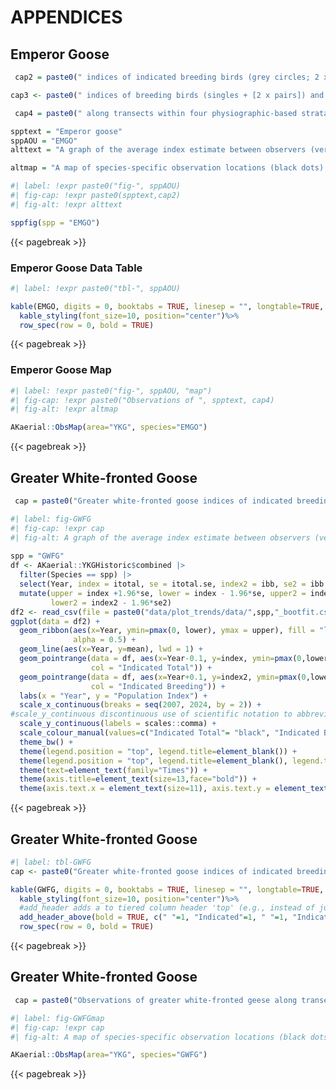 # APPENDICES {.unnumbered}

## Emperor Goose {.unnumbered}

```r
 cap2 = paste0(" indices of indicated breeding birds (grey circles; 2 x [singles + pairs]) and indicated total birds (black circles; 2 x [singles + pairs] + birds in flocks) with 95% confidence intervals (vertical bars from circles), as well as the long-term trend in indicated total birds (black line; 2007–",max(YKGHistoric$combined$Year),") and associated 95% credible intervals (grey band around line) from the Yukon-Kuskokwim Delta Aerial Breeding Population Survey, Alaska, 2007–",max(YKGHistoric$combined$Year),". Years with counts of zero were not included in trend estimates (see Methods for details).")

cap3 <- paste0(" indices of breeding birds (singles + [2 x pairs]) and total birds (singles + [2 x pairs] + birds in flocks) with standard errors (SE) from the Yukon-Kuskokwim Delta Aerial Breeding Population Survey, Alaska, 2007-",max(YKGHistoric$combined$Year),".")

 cap4 = paste0(" along transects within four physiographic-based strata (high, medium, low, and very high) from the Yukon-Kuskokwim Delta Aerial Breeding Population Survey, Alaska, during the most recent survey year (",max(YKGHistoric$combined$Year),")." )

spptext = "Emperor goose"
sppAOU = "EMGO"
alttext = "A graph of the average index estimate between observers (vertical bars from circles), the posterior mean population growth trajectory 1985-2024 (black line), and the approximate 95% confidence interval for the trajectory (grey band around line)."

altmap = "A map of species-specific observation locations (black dots) along transects within four physiographic-based strata (high, medium, low, and very high) of the Arctic Coastal Aerial Plain Breeding Population Survey, Alaska, during the most recent survey year (2024)." 
```

```r
#| label: !expr paste0("fig-", sppAOU)
#| fig-cap: !expr paste0(spptext,cap2)
#| fig-alt: !expr alttext

sppfig(spp = "EMGO")
```

{{< pagebreak >}}

### Emperor Goose Data Table {.unnumbered}

```r
#| label: !expr paste0("tbl-", sppAOU)

kable(EMGO, digits = 0, booktabs = TRUE, linesep = "", longtable=TRUE, format.args = list(big.mark = ","), caption = paste0(spptext, cap3), align = "lrrrr", col.names = c("Year", "Breeding Birds", "SE", "Total Birds", "SE")) %>%
  kable_styling(font_size=10, position="center")%>%
  row_spec(row = 0, bold = TRUE)

```

{{< pagebreak >}}

### Emperor Goose Map {.unnumbered}

```r
#| label: !expr paste0("fig-", sppAOU, "map")
#| fig-cap: !expr paste0("Observations of ", spptext, cap4)
#| fig-alt: !expr altmap

AKaerial::ObsMap(area="YKG", species="EMGO")

```

{{< pagebreak >}}

## Greater White-fronted Goose {.unnumbered}

```r
 cap = paste0("Greater white-fronted goose indices of indicated breeding birds (grey circles; 2 x [singles + pairs]) and indicated total birds (black circles; 2 x [singles + pairs] + birds in flocks) with 95% confidence intervals (vertical bars from circles), as well as the long-term trend in indicated total birds (black line; 2007–",max(YKGHistoric$combined$Year),") and associated 95% credible intervals (grey band around line) from the Yukon-Kuskokwim Delta Aerial Breeding Population Survey, Alaska, 2007–",max(YKGHistoric$combined$Year),". Years with counts of zero were not included in trend estimates (see Methods for details).")
```

```r
#| label: fig-GWFG
#| fig-cap: !expr cap
#| fig-alt: A graph of the average index estimate between observers (vertical bars from circles), the posterior mean population growth trajectory 2007-2024 (black line), and the approximate 95% confidence interval for the trajectory (grey band around line).
 
spp = "GWFG"
df <- AKaerial::YKGHistoric$combined |>
  filter(Species == spp) |>
  select(Year, index = itotal, se = itotal.se, index2 = ibb, se2 = ibb.se) |> 
  mutate(upper = index +1.96*se, lower = index - 1.96*se, upper2 = index2+1.96*se2, 
         lower2 = index2 - 1.96*se2)
df2 <- read_csv(file = paste0("data/plot_trends/data/",spp,"_bootfit.csv"))
ggplot(data = df2) + 
  geom_ribbon(aes(x=Year, ymin=pmax(0, lower), ymax = upper), fill = "lightgray", 
              alpha = 0.5) + 
  geom_line(aes(x=Year, y=mean), lwd = 1) + 
  geom_pointrange(data = df, aes(x=Year-0.1, y=index, ymin=pmax(0,lower), ymax = upper, 
                  col = "Indicated Total")) + 
  geom_pointrange(data = df, aes(x=Year+0.1, y=index2, ymin=pmax(0,lower2), ymax = upper2, 
                  col = "Indicated Breeding")) +
  labs(x = "Year", y = "Population Index") +
  scale_x_continuous(breaks = seq(2007, 2024, by = 2)) + 
#scale_y_continuous discontinuous use of scientific notation to abbreviate large-numbered axis labels  
  scale_y_continuous(labels = scales::comma) +
  scale_colour_manual(values=c("Indicated Total"= "black", "Indicated Breeding" = "darkgray")) +  
  theme_bw() + 
  theme(legend.position = "top", legend.title=element_blank()) +
  theme(legend.position = "top", legend.title=element_blank(), legend.text=element_text(size=11)) +
  theme(text=element_text(family="Times")) +
  theme(axis.title=element_text(size=13,face="bold")) +
  theme(axis.text.x = element_text(size=11), axis.text.y = element_text(size=11))
```

{{< pagebreak >}}

## Greater White-fronted Goose {.unnumbered}

```r
#| label: tbl-GWFG
cap <- paste0("Greater white-fronted goose indices of indicated breeding birds (2 x [singles + pairs]) and indicated total birds (2 x [singles + pairs] + birds in flocks) with standard errors (SE) from the Yukon-Kuskokwim Delta Aerial Breeding Population Survey, Alaska, 2007-",max(YKGHistoric$combined$Year),".")

kable(GWFG, digits = 0, booktabs = TRUE, linesep = "", longtable=TRUE, format.args = list(big.mark = ","), caption = cap, align = "lrrrr", col.names = c("Year", "Breeding Birds", "SE", "Total Birds", "SE")) %>%
  kable_styling(font_size=10, position="center")%>%
  #add_header adds a to tiered column header 'top' (e.g., instead of just 'Breeding Birds', the column header reads 'Indicated Breeding Birds'. This is not necessary for non-indicated species)
  add_header_above(bold = TRUE, c(" "=1, "Indicated"=1, " "=1, "Indicated" = 1, " "=1)) %>%
  row_spec(row = 0, bold = TRUE)

```

{{< pagebreak >}}

## Greater White-fronted Goose {.unnumbered}

```r
 cap = paste0("Observations of greater white-fronted geese along transects within four physiographic-based strata (high, medium, low, and very high) from the Yukon-Kuskokwim Delta Aerial Breeding Population Survey, Alaska, during the most recent survey year (",max(YKGHistoric$combined$Year),")." )
```

```r
#| label: fig-GWFGmap
#| fig-cap: !expr cap
#| fig-alt: A map of species-specific observation locations (black dots) along transects within four physiographic-based strata (high, medium, low, and very high) of the Yukon-Kuskokwim Delta Breeding Population Survey, Alaska, during the most recent survey year (2024). 

AKaerial::ObsMap(area="YKG", species="GWFG")

```

{{< pagebreak >}}

